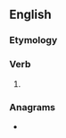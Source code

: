 ==English==

===Etymology===
{{suffix|chime|est|lang=en}}

===Verb===
{{head|en|verb form}}

# {{en-archaic second-person singular of|chime}}

===Anagrams===
* {{anagrams|en|a=cehimst|chemist|mitches}}